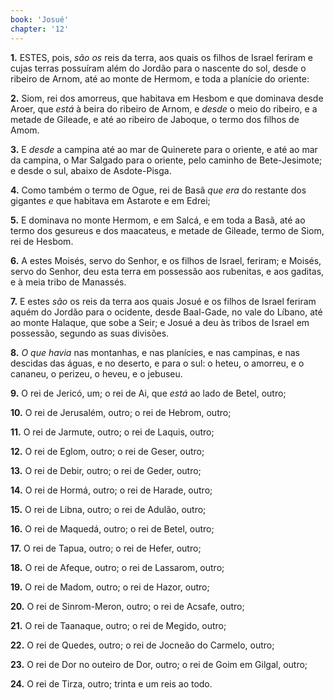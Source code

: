 ```yaml
---
book: 'Josué'
chapter: '12'
---
```


**1.** ESTES, pois, *são os* reis da terra, aos quais os filhos de Israel feriram e cujas terras possuíram além do Jordão para o nascente do sol, desde o ribeiro de Arnom, até ao monte de Hermom, e toda a planície do oriente:

**2.** Siom, rei dos amorreus, que habitava em Hesbom e que dominava desde Aroer, que *está* à beira do ribeiro de Arnom, e *desde* o meio do ribeiro, e a metade de Gileade, e até ao ribeiro de Jaboque, o termo dos filhos de Amom.

**3.** E *desde* a campina até ao mar de Quinerete para o oriente, e até ao mar da campina, o Mar Salgado para o oriente, pelo caminho de Bete-Jesimote; e desde o sul, abaixo de Asdote-Pisga.

**4.** Como também o termo de Ogue, rei de Basã *que era* do restante dos gigantes *e* que habitava em Astarote e em Edrei;

**5.** E dominava no monte Hermom, e em Salcá, e em toda a Basã, até ao termo dos gesureus e dos maacateus, e metade de Gileade, termo de Siom, rei de Hesbom.

**6.** A estes Moisés, servo do Senhor, e os filhos de Israel, feriram; e Moisés, servo do Senhor, deu esta terra em possessão aos rubenitas, e aos gaditas, e à meia tribo de Manassés.

**7.** E estes *são* os reis da terra aos quais Josué e os filhos de Israel feriram aquém do Jordão para o ocidente, desde Baal-Gade, no vale do Líbano, até ao monte Halaque, que sobe a Seir; e Josué a deu às tribos de Israel em possessão, segundo as suas divisões.

**8.** *O que havia* nas montanhas, e nas planícies, e nas campinas, e nas descidas das águas, e no deserto, e para o sul: o heteu, o amorreu, e o cananeu, o perizeu, o heveu, e o jebuseu.

**9.** O rei de Jericó, um; o rei de Ai, que *está* ao lado de Betel, outro;

**10.** O rei de Jerusalém, outro; o rei de Hebrom, outro;

**11.** O rei de Jarmute, outro; o rei de Laquis, outro;

**12.** O rei de Eglom, outro; o rei de Geser, outro;

**13.** O rei de Debir, outro; o rei de Geder, outro;

**14.** O rei de Hormá, outro; o rei de Harade, outro;

**15.** O rei de Libna, outro; o rei de Adulão, outro;

**16.** O rei de Maquedá, outro; o rei de Betel, outro;

**17.** O rei de Tapua, outro; o rei de Hefer, outro;

**18.** O rei de Afeque, outro; o rei de Lassarom, outro;

**19.** O rei de Madom, outro; o rei de Hazor, outro;

**20.** O rei de Sinrom-Meron, outro; o rei de Acsafe, outro;

**21.** O rei de Taanaque, outro; o rei de Megido, outro;

**22.** O rei de Quedes, outro; o rei de Jocneão do Carmelo, outro;

**23.** O rei de Dor no outeiro de Dor, outro; o rei de Goim em Gilgal, outro;

**24.** O rei de Tirza, outro; trinta e um reis ao todo.